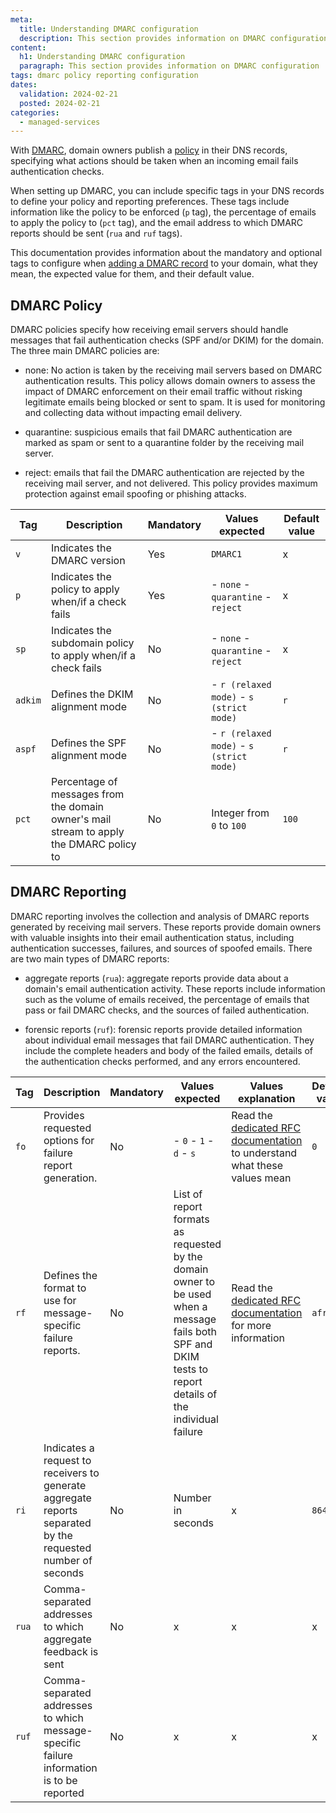```yaml
---
meta:
  title: Understanding DMARC configuration
  description: This section provides information on DMARC configuration
content:
  h1: Understanding DMARC configuration
  paragraph: This section provides information on DMARC configuration
tags: dmarc policy reporting configuration
dates:
  validation: 2024-02-21
  posted: 2024-02-21
categories:
  - managed-services
---
```


With [DMARC](/managed-services/transactional-email/concepts/#dmarc-record), domain owners publish a [policy](#dmarc-policy) in their DNS records, specifying what actions should be taken when an incoming email fails authentication checks.

When setting up DMARC, you can include specific tags in your DNS records to define your policy and reporting preferences. These tags include information like the policy to be enforced (`p` tag), the percentage of emails to apply the policy to (`pct` tag), and the email address to which DMARC reports should be sent (`rua` and `ruf` tags).

This documentation provides information about the mandatory and optional tags to configure when [adding a DMARC record](/managed-services/transactional-email/how-to/add-dmarc-record/) to your domain, what they mean, the expected value for them, and their default value.

## DMARC Policy

DMARC policies specify how receiving email servers should handle messages that fail authentication checks (SPF and/or DKIM) for the domain.
The three main DMARC policies are:

- none: No action is taken by the receiving mail servers based on DMARC authentication results. This policy allows domain owners to assess the impact of DMARC enforcement on their email traffic without risking legitimate emails being blocked or sent to spam. It is used for monitoring and collecting data without impacting email delivery.

- quarantine: suspicious emails that fail DMARC authentication are marked as spam or sent to a quarantine folder by the receiving mail server.

- reject: emails that fail the DMARC authentication are rejected by the receiving mail server, and not delivered. This policy provides maximum protection against email spoofing or phishing attacks.


| Tag     | Description                                                                               | Mandatory | Values expected                            | Default value |
|---------|-------------------------------------------------------------------------------------------|-----------|--------------------------------------------|---------------|
| `v`     | Indicates the DMARC version                                                               | Yes       | `DMARC1`                                   | x             |
| `p`     | Indicates the policy to apply when/if a check fails                                       | Yes       | - `none` - `quarantine` - `reject`         | x             |
| `sp`    | Indicates the subdomain policy to apply when/if a check fails                             | No        | - `none` - `quarantine` - `reject`         | x             |
| `adkim` | Defines the DKIM alignment mode                                                           | No        | - `r (relaxed mode)` - `s (strict mode)`   | `r`           |
| `aspf`  | Defines the SPF alignment mode                                                            | No        | - `r (relaxed mode)` - `s (strict mode)`   | `r`           |
| `pct`   | Percentage of messages from the domain owner's mail stream to apply the DMARC policy to   | No        | Integer from `0` to `100`                  | `100`         |

## DMARC Reporting

DMARC reporting involves the collection and analysis of DMARC reports generated by receiving mail servers.
These reports provide domain owners with valuable insights into their email authentication status, including authentication successes, failures, and sources of spoofed emails.
There are two main types of DMARC reports:

- aggregate reports (`rua`): aggregate reports provide data about a domain's email authentication activity. These reports include information such as the volume of emails received, the percentage of emails that pass or fail DMARC checks, and the sources of failed authentication.

- forensic reports (`ruf`): forensic reports provide detailed information about individual email messages that fail DMARC authentication. They include the complete headers and body of the failed emails, details of the authentication checks performed, and any errors encountered.

| Tag     | Description                                                                                                  | Mandatory | Values expected                                                                                                                                             | Values explanation                                                                                                                       | Default value   |
|---------|--------------------------------------------------------------------------------------------------------------|-----------|-------------------------------------------------------------------------------------------------------------------------------------------------------------|------------------------------------------------------------------------------------------------------------------------------------------|-----------------|
| `fo`    | Provides requested options for failure report generation.                                                    | No        | - `0` - `1` - `d` - `s`                                                                                                                                     | Read the [dedicated RFC documentation](https://datatracker.ietf.org/doc/html/rfc7489#section-11.5) to understand what these values mean  | `0`             |
| `rf`    | Defines the format to use for message-specific failure reports.                                              | No        | List of report formats as requested by the domain owner to be used when a message fails both SPF and DKIM tests to report details of the individual failure | Read the [dedicated RFC documentation](https://datatracker.ietf.org/doc/html/rfc7489#section-11.5) for more information                  | `afrf`          |
| `ri`    | Indicates a request to receivers to generate aggregate reports separated by the requested number of seconds  | No        | Number in seconds                                                                                                                                           | x                                                                                                                                        | `86400`         |
| `rua`   | Comma-separated addresses to which aggregate feedback is sent                                                | No        | x                                                                                                                                                           | x                                                                                                                                        | x               |
| `ruf`   | Comma-separated addresses to which message-specific failure information is to be reported                    | No        | x                                                                                                                                                           | x                                                                                                                                        | x               |
